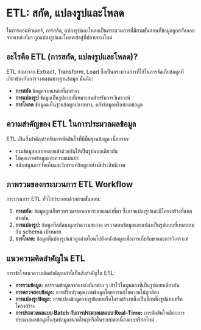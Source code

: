 # ETL: สกัด, แปลงรูปและโหลด

ในการคอมพิวเตอร์, การสกัด, แปลงรูปและโหลดเป็นกระบวนการที่มีสามขั้นตอนที่ข้อมูลถูกสกัดออกจากแหล่งที่มา ถูกแปลงรูปและโหลดเข้าสู่ที่ปลายทางใหม่

## อะไรคือ ETL (การสกัด, แปลงรูปและโหลด)?

ETL ย่อมาจาก Extract, Transform, Load ซึ่งเป็นกระบวนการที่ใช้ในการจัดเก็บข้อมูลที่เกี่ยวข้องกับการวางแผนทางฐานข้อมูล นั่นคือ:

- **การสกัด** ข้อมูลจากแหล่งที่มาต่างๆ
- **การแปลงรูป** ข้อมูลเป็นรูปแบบที่เหมาะสมสำหรับการวิเคราะห์
- **การโหลด** ข้อมูลลงในฐานข้อมูลปลายทาง, คลังข้อมูลหรือทะเลข้อมูล

## ความสำคัญของ ETL ในการประมวลผลข้อมูล

ETL เป็นสิ่งสำคัญสำหรับการตัดสินใจที่มีพื้นฐานข้อมูล เนื่องจาก:

- รวมข้อมูลหลากหลายเข้าด้วยกันให้เป็นรูปแบบเดียวกัน
- ให้คุณภาพข้อมูลและความแม่นยำ
- สนับสนุนการจัดเก็บและวิเคราะห์ข้อมูลอย่างมีประสิทธิภาพ

## ภาพรวมของกระบวนการ ETL Workflow

กระบวนการ ETL ทั่วไปประกอบด้วยสามขั้นตอน:

1. **การสกัด:** ข้อมูลถูกเก็บรวบรวมจากหลายระบบแหล่งที่มา ซึ่งอาจแปลงรูปและมีโครงสร้างที่แตกต่างกัน
2. **การแปลงรูป:** ข้อมูลที่สกัดมาถูกทำความสะอาด ตรวจสอบข้อมูลและแปลงเป็นรูปแบบที่เหมาะสมกับ schema เป้าหมาย
3. **การโหลด:** ข้อมูลที่แปลงรูปแล้วถูกถ่ายโอนไปยังคลังข้อมูลเพื่อการเก็บรักษาและการวิเคราะห์

## แนวความคิดสำคัญใน ETL

การเข้าใจแนวความคิดสำคัญเหล่านี้เป็นสิ่งสำคัญใน ETL:

- **การรวมข้อมูล:** การรวมข้อมูลจากแหล่งที่มาต่าง ๆ เข้าไว้ในมุมมองที่เป็นรูปแบบเดียวกัน
- **การตรวจสอบข้อมูล:** การปรับปรุงคุณภาพข้อมูลโดยการแก้ไขความไม่ถูกต้อง
- **การแปลงรูปข้อมูล:** การแปลงข้อมูลจากรูปแบบหรือโครงสร้างหนึ่งเป็นอีกหนึ่งรูปแบบหรือโครงสร้าง
- **การประมวลผลแบบ Batch กับการประมวลผลแบบ Real-Time:** การตัดสินใจเลือกการประมวลผลข้อมูลในชุดข้อมูลขนาดใหญ่หรือในระบบต่อเนื่องแบบเรียลไทม์
.